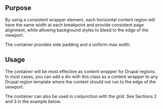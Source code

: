## Purpose

By using a consistent wrapper element, each horizontal content region will have the same width at each breakpoint and provide consistent page alignment, while allowing background styles to bleed to the edge of the viewport.

The container provides side padding and a uniform max width.

## Usage

The container will be most effective as content wrapper for Drupal regions. In most cases, you can add a div with this class as a content wrapper to any Drupal region template where the content should not run to the edge of the viewport.

The container can also be used in conjunction with the grid. See Sections 2 and 3 in the example below.
